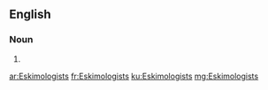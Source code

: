 ==English==

===Noun===
{{head|en|plural}}

# {{plural of|Eskimologist|lang=en}}

[[ar:Eskimologists]]
[[fr:Eskimologists]]
[[ku:Eskimologists]]
[[mg:Eskimologists]]